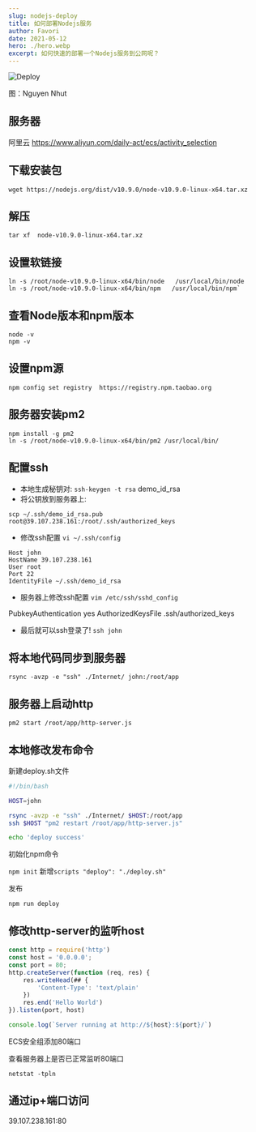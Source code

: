 ```yaml
---
slug: nodejs-deploy
title: 如何部署Nodejs服务
author: Favori
date: 2021-05-12
hero: ./hero.webp
excerpt: 如何快速的部署一个Nodejs服务到公网呢？
---
```


![Deploy](./hero.webp)


<div className={'img-desc'}>图：Nguyen Nhut</div>




## 服务器

阿里云
https://www.aliyun.com/daily-act/ecs/activity_selection


## 下载安装包 

```
wget https://nodejs.org/dist/v10.9.0/node-v10.9.0-linux-x64.tar.xz
```

## 解压

```
tar xf  node-v10.9.0-linux-x64.tar.xz
```

## 设置软链接

```
ln -s /root/node-v10.9.0-linux-x64/bin/node   /usr/local/bin/node
ln -s /root/node-v10.9.0-linux-x64/bin/npm   /usr/local/bin/npm`
```
## 查看Node版本和npm版本

```
node -v
npm -v
```

## 设置npm源

```
npm config set registry  https://registry.npm.taobao.org
```

## 服务器安装pm2

```
npm install -g pm2
ln -s /root/node-v10.9.0-linux-x64/bin/pm2 /usr/local/bin/
```

## 配置ssh

* 本地生成秘钥对: `ssh-keygen -t rsa`  demo_id_rsa
* 将公钥放到服务器上: 
```
scp ~/.ssh/demo_id_rsa.pub root@39.107.238.161:/root/.ssh/authorized_keys
```

* 修改ssh配置 `vi ~/.ssh/config`

```
Host john
HostName 39.107.238.161
User root
Port 22
IdentityFile ~/.ssh/demo_id_rsa
```

* 服务器上修改ssh配置 `vim /etc/ssh/sshd_config`

PubkeyAuthentication yes 
AuthorizedKeysFile .ssh/authorized_keys

* 最后就可以ssh登录了! `ssh john`

## 将本地代码同步到服务器

```
rsync -avzp -e "ssh" ./Internet/ john:/root/app
```

## 服务器上启动http

```
pm2 start /root/app/http-server.js
```

## 本地修改发布命令

 新建deploy.sh文件

```sh
#!/bin/bash

HOST=john

rsync -avzp -e "ssh" ./Internet/ $HOST:/root/app
ssh $HOST "pm2 restart /root/app/http-server.js"

echo 'deploy success'
```

 初始化npm命令

`npm init`
新增`scripts "deploy": "./deploy.sh"`

 发布

`npm run deploy`

## 修改http-server的监听host

```js
const http = require('http')
const host = '0.0.0.0';
const port = 80;
http.createServer(function (req, res) {
    res.writeHead(## {
        'Content-Type': 'text/plain'
    })
    res.end('Hello World')
}).listen(port, host)

console.log(`Server running at http://${host}:${port}/`)
```

ECS安全组添加80端口 

查看服务器上是否已正常监听80端口  

`netstat -tpln`

## 通过ip+端口访问

39.107.238.161:80
  